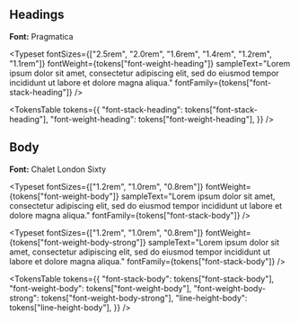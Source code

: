 

<Meta title="Brand/Fonts" />

<Title>Fonts</Title>

## Headings

**Font:** Pragmatica

<Typeset
  fontSizes={["2.5rem", "2.0rem", "1.6rem", "1.4rem", "1.2rem", "1.1rem"]}
  fontWeight={tokens["font-weight-heading"]}
  sampleText="Lorem ipsum dolor sit amet, consectetur adipiscing elit, sed do eiusmod tempor incididunt ut labore et dolore magna aliqua."
  fontFamily={tokens["font-stack-heading"]}
/>

<TokensTable
  tokens={{
    "font-stack-heading": tokens["font-stack-heading"],
    "font-weight-heading": tokens["font-weight-heading"],
  }}
/>

## Body

**Font:** Chalet London Sixty

<Typeset
  fontSizes={["1.2rem", "1.0rem", "0.8rem"]}
  fontWeight={tokens["font-weight-body"]}
  sampleText="Lorem ipsum dolor sit amet, consectetur adipiscing elit, sed do eiusmod tempor incididunt ut labore et dolore magna aliqua."
  fontFamily={tokens["font-stack-body"]}
/>

<Typeset
  fontSizes={["1.2rem", "1.0rem", "0.8rem"]}
  fontWeight={tokens["font-weight-body-strong"]}
  sampleText="Lorem ipsum dolor sit amet, consectetur adipiscing elit, sed do eiusmod tempor incididunt ut labore et dolore magna aliqua."
  fontFamily={tokens["font-stack-body"]}
/>

<TokensTable
  tokens={{
    "font-stack-body": tokens["font-stack-body"],
    "font-weight-body": tokens["font-weight-body"],
    "font-weight-body-strong": tokens["font-weight-body-strong"],
    "line-height-body": tokens["line-height-body"],
  }}
/>
